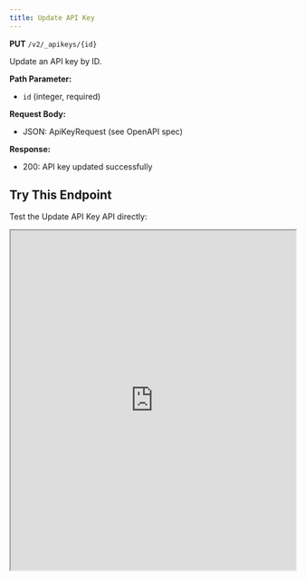 ```yaml
---
title: Update API Key
---
```


**PUT** `/v2/_apikeys/{id}`

Update an API key by ID.

**Path Parameter:**
- `id` (integer, required)

**Request Body:**
- JSON: ApiKeyRequest (see OpenAPI spec)

**Response:**
- 200: API key updated successfully

## Try This Endpoint

Test the Update API Key API directly:

<iframe 
  src="https://petstore.swagger.io/?url=https://raw.githubusercontent.com/vamsinole/docs/refs/heads/main/api-reference/openapi.json#/API%20Keys/updateApiKey"
  width="100%" 
  height="600px"
  style={{
    border: "none",
    borderRadius: "8px",
    boxShadow: "0 4px 6px rgba(0, 0, 0, 0.1)",
    marginTop: "20px"
  }}
  title="Update API Key API Playground"
/> 